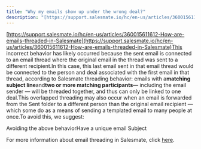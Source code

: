 ```yaml
---
title: "Why my emails show up under the wrong deal?"
description: "[https://support.salesmate.io/hc/en-us/articles/360015611612-How-are-emails-threaded-in-Salesmate](https://support.salesmate.io/hc/en-us/articles/3600..."
---
```


[https://support.salesmate.io/hc/en-us/articles/360015611612-How-are-emails-threaded-in-Salesmate](https://support.salesmate.io/hc/en-us/articles/360015611612-How-are-emails-threaded-in-Salesmate)This incorrect behavior has likely occurred because the sent email is connected to an email thread where the original email in the thread was sent to a different recipient.In this case, this last email sent in that email thread would be connected to the person and deal associated with the first email in that thread, according to Salesmate threading behavior: emails with a**matching subject line**and**two or more matching participants**— including the email sender — will be threaded together, and thus can only be linked to one deal.This overlapped threading may also occur when an email is forwarded from the Sent folder to a different person than the original email recipient — which some do as a means of sending a templated email to many people at once.To avoid this, we suggest:

Avoiding the above behaviorHave a unique email Subject

For more information about email threading in Salesmate, click [here](https://support.salesmate.io/hc/en-us/articles/360015804071).
